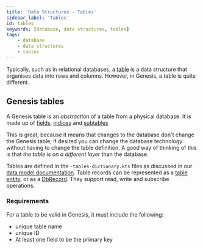 ```yaml
---
title: 'Data Structures - Tables'
sidebar_label: 'Tables'
id: tables
keywords: [database, data structures, tables]
tags:
    - database
    - data structures
    - tables
---
```


Typically, such as in relational databases, a [table](../../../database/fields-tables-views/tables/) is a data structure that organises data into rows and columns.
However, in Genesis, a table is quite different.

## Genesis tables


A Genesis table is an _abstraction_ of a table from a physical database. It is made up of [fields](../../../database/fields-tables-views/fields/), [indices](../../../database/data-structures/indices/) and [subtables](../../../database/fields-tables-views/tables/tables-advanced/#subtables)

This is great, because it means that changes to the database don't change the Genesis table; if desired you can change the database technology without having to change the table definition. A good way of thinking of this is that _the table is on a different layer_ than the database.

Tables are defined in the `-tables-dictionary.kts` files as discussed in our [data model documentation](../../../database/fields-tables-views/tables/tables-basics). Table
records can be represented as a [table entity](../../../database/data-types/table-entities/), or as a [DbRecord](../../../database/data-types/dbrecord/).
They support read, write and subscribe operations.


### Requirements

For a table to be valid in Genesis, it must include the following:
- unique table name
- unique ID
- At least one field to be the primary key


